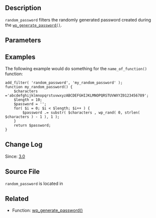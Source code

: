 == Description ==

<tt>random_password</tt> filters the randomly generated password created during the <tt>[[Function Reference/wp_generate_password|wp_generate_password()]]</tt>.

== Parameters ==

{{Parameter|$password|string|The generated password.|required}}

== Examples ==

The following example would do something for the <tt>name_of_function()</tt> function:
<pre>
add_filter( 'random_password', 'my_random_password' );
function my_random_password() {
    $characters ='abcdefghijklmnopqrstuvwxyzABCDEFGHIJKLMNOPQRSTUVWXYZ0123456789';
    $length = 10;
    $password = '';
    for( $i = 0; $i < $length; $i++ ) {
        $password .= substr( $characters , wp_rand( 0, strlen( $characters ) - 1 ), 1 );
    }
    return $password;
}
</pre>

== Change Log ==

Since: [[Version 3.0|3.0]]

== Source File ==

<tt>random_password</tt> is located in {{Trac|wp-includes/pluggable.php}}

== Related ==
* Function: [[Function Reference/wp_generate_password|wp_generate_password()]]